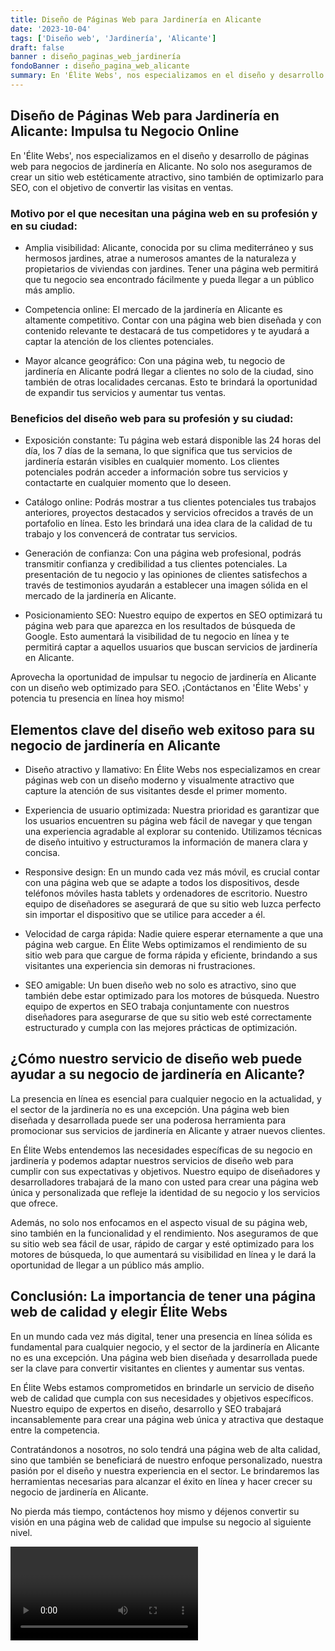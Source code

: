 ```yaml
---
title: Diseño de Páginas Web para Jardinería en Alicante
date: '2023-10-04'
tags: ['Diseño web', 'Jardinería', 'Alicante']
draft: false
banner : diseño_paginas_web_jardinería
fondoBanner : diseño_pagina_web_alicante
summary: En 'Élite Webs', nos especializamos en el diseño y desarrollo de páginas web para negocios de jardinería en Alicante. No solo nos aseguramos de crear un sitio web estéticamente atractivo, sino también de optimizarlo para SEO, con el objetivo de convertir las visitas en ventas. 
---
```


## Diseño de Páginas Web para Jardinería en Alicante: Impulsa tu Negocio Online

En 'Élite Webs', nos especializamos en el diseño y desarrollo de páginas web para negocios de jardinería en Alicante. No solo nos aseguramos de crear un sitio web estéticamente atractivo, sino también de optimizarlo para SEO, con el objetivo de convertir las visitas en ventas. 

### Motivo por el que necesitan una página web en su profesión y en su ciudad:

- Amplia visibilidad: Alicante, conocida por su clima mediterráneo y sus hermosos jardines, atrae a numerosos amantes de la naturaleza y propietarios de viviendas con jardines. Tener una página web permitirá que tu negocio sea encontrado fácilmente y pueda llegar a un público más amplio.

- Competencia online: El mercado de la jardinería en Alicante es altamente competitivo. Contar con una página web bien diseñada y con contenido relevante te destacará de tus competidores y te ayudará a captar la atención de los clientes potenciales.

- Mayor alcance geográfico: Con una página web, tu negocio de jardinería en Alicante podrá llegar a clientes no solo de la ciudad, sino también de otras localidades cercanas. Esto te brindará la oportunidad de expandir tus servicios y aumentar tus ventas.

### Beneficios del diseño web para su profesión y su ciudad:

- Exposición constante: Tu página web estará disponible las 24 horas del día, los 7 días de la semana, lo que significa que tus servicios de jardinería estarán visibles en cualquier momento. Los clientes potenciales podrán acceder a información sobre tus servicios y contactarte en cualquier momento que lo deseen.

- Catálogo online: Podrás mostrar a tus clientes potenciales tus trabajos anteriores, proyectos destacados y servicios ofrecidos a través de un portafolio en línea. Esto les brindará una idea clara de la calidad de tu trabajo y los convencerá de contratar tus servicios.

- Generación de confianza: Con una página web profesional, podrás transmitir confianza y credibilidad a tus clientes potenciales. La presentación de tu negocio y las opiniones de clientes satisfechos a través de testimonios ayudarán a establecer una imagen sólida en el mercado de la jardinería en Alicante.

- Posicionamiento SEO: Nuestro equipo de expertos en SEO optimizará tu página web para que aparezca en los resultados de búsqueda de Google. Esto aumentará la visibilidad de tu negocio en línea y te permitirá captar a aquellos usuarios que buscan servicios de jardinería en Alicante.

Aprovecha la oportunidad de impulsar tu negocio de jardinería en Alicante con un diseño web optimizado para SEO. ¡Contáctanos en 'Élite Webs' y potencia tu presencia en línea hoy mismo!

<GifSeo />

<Cta />

## Elementos clave del diseño web exitoso para su negocio de jardinería en Alicante

- Diseño atractivo y llamativo: En Élite Webs nos especializamos en crear páginas web con un diseño moderno y visualmente atractivo que capture la atención de sus visitantes desde el primer momento.

- Experiencia de usuario optimizada: Nuestra prioridad es garantizar que los usuarios encuentren su página web fácil de navegar y que tengan una experiencia agradable al explorar su contenido. Utilizamos técnicas de diseño intuitivo y estructuramos la información de manera clara y concisa.

- Responsive design: En un mundo cada vez más móvil, es crucial contar con una página web que se adapte a todos los dispositivos, desde teléfonos móviles hasta tablets y ordenadores de escritorio. Nuestro equipo de diseñadores se asegurará de que su sitio web luzca perfecto sin importar el dispositivo que se utilice para acceder a él.

- Velocidad de carga rápida: Nadie quiere esperar eternamente a que una página web cargue. En Élite Webs optimizamos el rendimiento de su sitio web para que cargue de forma rápida y eficiente, brindando a sus visitantes una experiencia sin demoras ni frustraciones.

- SEO amigable: Un buen diseño web no solo es atractivo, sino que también debe estar optimizado para los motores de búsqueda. Nuestro equipo de expertos en SEO trabaja conjuntamente con nuestros diseñadores para asegurarse de que su sitio web esté correctamente estructurado y cumpla con las mejores prácticas de optimización.

## ¿Cómo nuestro servicio de diseño web puede ayudar a su negocio de jardinería en Alicante?

La presencia en línea es esencial para cualquier negocio en la actualidad, y el sector de la jardinería no es una excepción. Una página web bien diseñada y desarrollada puede ser una poderosa herramienta para promocionar sus servicios de jardinería en Alicante y atraer nuevos clientes.

En Élite Webs entendemos las necesidades específicas de su negocio en jardinería y podemos adaptar nuestros servicios de diseño web para cumplir con sus expectativas y objetivos. Nuestro equipo de diseñadores y desarrolladores trabajará de la mano con usted para crear una página web única y personalizada que refleje la identidad de su negocio y los servicios que ofrece.

Además, no solo nos enfocamos en el aspecto visual de su página web, sino también en la funcionalidad y el rendimiento. Nos aseguramos de que su sitio web sea fácil de usar, rápido de cargar y esté optimizado para los motores de búsqueda, lo que aumentará su visibilidad en línea y le dará la oportunidad de llegar a un público más amplio.

## Conclusión: La importancia de tener una página web de calidad y elegir Élite Webs

En un mundo cada vez más digital, tener una presencia en línea sólida es fundamental para cualquier negocio, y el sector de la jardinería en Alicante no es una excepción. Una página web bien diseñada y desarrollada puede ser la clave para convertir visitantes en clientes y aumentar sus ventas.

En Élite Webs estamos comprometidos en brindarle un servicio de diseño web de calidad que cumpla con sus necesidades y objetivos específicos. Nuestro equipo de expertos en diseño, desarrollo y SEO trabajará incansablemente para crear una página web única y atractiva que destaque entre la competencia.

Contratándonos a nosotros, no solo tendrá una página web de alta calidad, sino que también se beneficiará de nuestro enfoque personalizado, nuestra pasión por el diseño y nuestra experiencia en el sector. Le brindaremos las herramientas necesarias para alcanzar el éxito en línea y hacer crecer su negocio de jardinería en Alicante.

No pierda más tiempo, contáctenos hoy mismo y déjenos convertir su visión en una página web de calidad que impulse su negocio al siguiente nivel.

<Video />

<CtaBot job='Jardinería' city='Alicante'/>

<Gmaps query='Alicante+españa+maps' />